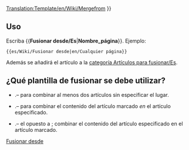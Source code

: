 <noinclude>[[Translation:Template/en/Wiki/Mergefrom]]</noinclude>
{{es/Metaplantilla de avisos| tipo   = fusionar
| imagen = en/Wiki/Mergefrom.png
| texto  =  {{#IF: {{{1|}}} |Se ha sugerido que este artículo o sección se [https://www.wikipedia.org/wiki/es:Wikipedia:Fusiones fusione] desde <!--
                            --> ''[[:{{NAMESPACE}}:{{{1}}}|{{{1}}}]]''. ([[:{{NAMESPACE}} talk:{{{1}}}|discusión]]) | No se proporcionó el nombre de la página, arregle esto o quite la plantilla.}} }}<includeonly>{{{2|[[Category:es/Artículos para fusionar|{{PAGENAME}}]]}}}</includeonly><noinclude>

==Uso==
Escriba <nowiki>{{</nowiki>'''Fusionar desde/Es'''|'''Nombre_página'''<nowiki>}}</nowiki>. Ejemplo:
<pre>{{es/Wiki/Fusionar desde|en/Cualquier página}}</pre>
Además se añadirá el artículo a la [[:Category:es/Artículos para fusionar|categoría Artículos para fusionar/Es]].

== ¿Qué plantilla de fusionar se debe utilizar? ==
* {{en/S|Fusionar/Es}}.&ndash; para combinar al menos dos artículos sin especificar el lugar.
* {{en/S|Fusionar en/Es}}.&ndash; para combinar el contenido del artículo marcado ''en'' el artículo especificado.
* {{en/S|Fusionar desde/Es}}.&ndash; el opuesto a {{en/S|Fusionar en/Es}}; combinar el contenido del artículo especificado en el artículo marcado.

[[Category:es/Manual/Base Set/Cajas de mensajes|Fusionar desde]]</noinclude>